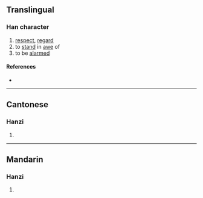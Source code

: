 {{character info}}
==Translingual==

===Han character===
{{Han char|rn=61|rad=心|as=07|sn=11|four=49338|canj=KFP|ids=⿱狄心}}

# [[respect]], [[regard]]
# to [[stand]] in [[awe]] of
# to be [[alarmed]]

====References====
* {{Han ref|kx=0387.090|dkj=10651|dj=0719.210|hdz=42301.090|uh=6090|ud=24720|bh=D552|bd=54610}}

----

==Cantonese==

===Hanzi===
{{yue-hanzi|jyut=[[tik1]]|y=tik1}}

# {{rfdef|yue|sort=心07}}

----

==Mandarin==

===Hanzi===
{{cmn-hanzi|pin=[[tì]] ([[ti4]])|wg=t'i<sup>4</sup>}}

# {{rfdef|cmn|sort=心07}}